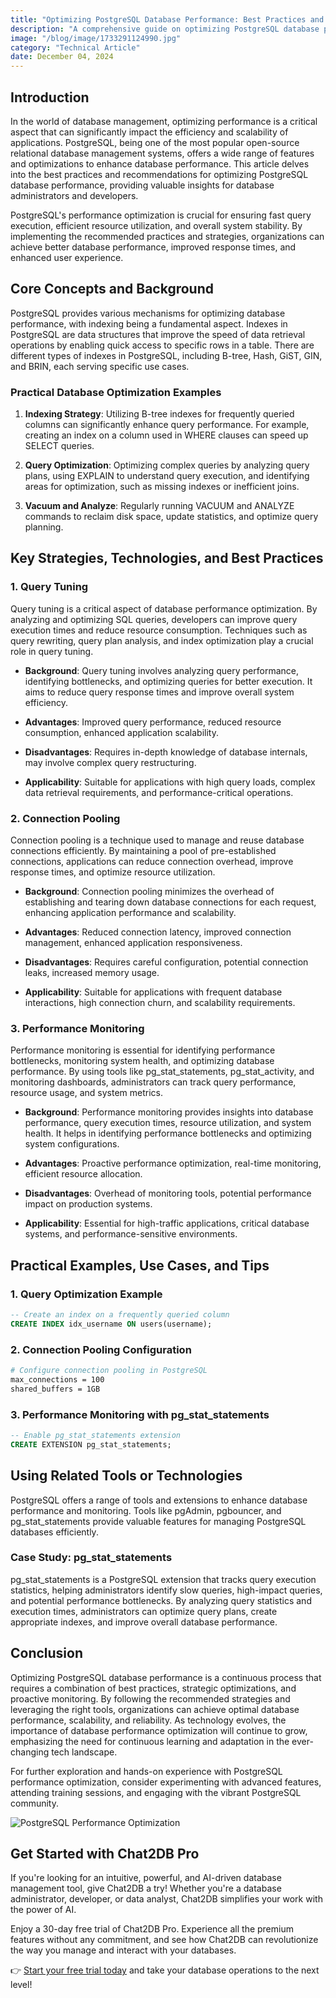 ```yaml
---
title: "Optimizing PostgreSQL Database Performance: Best Practices and Recommendations"
description: "A comprehensive guide on optimizing PostgreSQL database performance with best practices and recommendations."
image: "/blog/image/1733291124990.jpg"
category: "Technical Article"
date: December 04, 2024
---
```


## Introduction

In the world of database management, optimizing performance is a critical aspect that can significantly impact the efficiency and scalability of applications. PostgreSQL, being one of the most popular open-source relational database management systems, offers a wide range of features and optimizations to enhance database performance. This article delves into the best practices and recommendations for optimizing PostgreSQL database performance, providing valuable insights for database administrators and developers.

PostgreSQL's performance optimization is crucial for ensuring fast query execution, efficient resource utilization, and overall system stability. By implementing the recommended practices and strategies, organizations can achieve better database performance, improved response times, and enhanced user experience.

## Core Concepts and Background

PostgreSQL provides various mechanisms for optimizing database performance, with indexing being a fundamental aspect. Indexes in PostgreSQL are data structures that improve the speed of data retrieval operations by enabling quick access to specific rows in a table. There are different types of indexes in PostgreSQL, including B-tree, Hash, GiST, GIN, and BRIN, each serving specific use cases.

### Practical Database Optimization Examples

1. **Indexing Strategy**: Utilizing B-tree indexes for frequently queried columns can significantly enhance query performance. For example, creating an index on a column used in WHERE clauses can speed up SELECT queries.

2. **Query Optimization**: Optimizing complex queries by analyzing query plans, using EXPLAIN to understand query execution, and identifying areas for optimization, such as missing indexes or inefficient joins.

3. **Vacuum and Analyze**: Regularly running VACUUM and ANALYZE commands to reclaim disk space, update statistics, and optimize query planning.

## Key Strategies, Technologies, and Best Practices

### 1. Query Tuning

Query tuning is a critical aspect of database performance optimization. By analyzing and optimizing SQL queries, developers can improve query execution times and reduce resource consumption. Techniques such as query rewriting, query plan analysis, and index optimization play a crucial role in query tuning.

- **Background**: Query tuning involves analyzing query performance, identifying bottlenecks, and optimizing queries for better execution. It aims to reduce query response times and improve overall system efficiency.

- **Advantages**: Improved query performance, reduced resource consumption, enhanced application scalability.

- **Disadvantages**: Requires in-depth knowledge of database internals, may involve complex query restructuring.

- **Applicability**: Suitable for applications with high query loads, complex data retrieval requirements, and performance-critical operations.

### 2. Connection Pooling

Connection pooling is a technique used to manage and reuse database connections efficiently. By maintaining a pool of pre-established connections, applications can reduce connection overhead, improve response times, and optimize resource utilization.

- **Background**: Connection pooling minimizes the overhead of establishing and tearing down database connections for each request, enhancing application performance and scalability.

- **Advantages**: Reduced connection latency, improved connection management, enhanced application responsiveness.

- **Disadvantages**: Requires careful configuration, potential connection leaks, increased memory usage.

- **Applicability**: Suitable for applications with frequent database interactions, high connection churn, and scalability requirements.

### 3. Performance Monitoring

Performance monitoring is essential for identifying performance bottlenecks, monitoring system health, and optimizing database performance. By using tools like pg_stat_statements, pg_stat_activity, and monitoring dashboards, administrators can track query performance, resource usage, and system metrics.

- **Background**: Performance monitoring provides insights into database performance, query execution times, resource utilization, and system health. It helps in identifying performance bottlenecks and optimizing system configurations.

- **Advantages**: Proactive performance optimization, real-time monitoring, efficient resource allocation.

- **Disadvantages**: Overhead of monitoring tools, potential performance impact on production systems.

- **Applicability**: Essential for high-traffic applications, critical database systems, and performance-sensitive environments.

## Practical Examples, Use Cases, and Tips

### 1. Query Optimization Example

```sql
-- Create an index on a frequently queried column
CREATE INDEX idx_username ON users(username);
```

### 2. Connection Pooling Configuration

```bash
# Configure connection pooling in PostgreSQL
max_connections = 100
shared_buffers = 1GB
```

### 3. Performance Monitoring with pg_stat_statements

```sql
-- Enable pg_stat_statements extension
CREATE EXTENSION pg_stat_statements;
```

## Using Related Tools or Technologies

PostgreSQL offers a range of tools and extensions to enhance database performance and monitoring. Tools like pgAdmin, pgbouncer, and pg_stat_statements provide valuable features for managing PostgreSQL databases efficiently.

### Case Study: pg_stat_statements

pg_stat_statements is a PostgreSQL extension that tracks query execution statistics, helping administrators identify slow queries, high-impact queries, and potential performance bottlenecks. By analyzing query statistics and execution times, administrators can optimize query plans, create appropriate indexes, and improve overall database performance.

## Conclusion

Optimizing PostgreSQL database performance is a continuous process that requires a combination of best practices, strategic optimizations, and proactive monitoring. By following the recommended strategies and leveraging the right tools, organizations can achieve optimal database performance, scalability, and reliability. As technology evolves, the importance of database performance optimization will continue to grow, emphasizing the need for continuous learning and adaptation in the ever-changing tech landscape.

For further exploration and hands-on experience with PostgreSQL performance optimization, consider experimenting with advanced features, attending training sessions, and engaging with the vibrant PostgreSQL community.

![PostgreSQL Performance Optimization](https://example.com/postgresql-performance-optimization.jpg)

## Get Started with Chat2DB Pro

If you're looking for an intuitive, powerful, and AI-driven database management tool, give Chat2DB a try! Whether you're a database administrator, developer, or data analyst, Chat2DB simplifies your work with the power of AI.

Enjoy a 30-day free trial of Chat2DB Pro. Experience all the premium features without any commitment, and see how Chat2DB can revolutionize the way you manage and interact with your databases.

👉 [Start your free trial today](https://chat2db.ai/pricing) and take your database operations to the next level!
